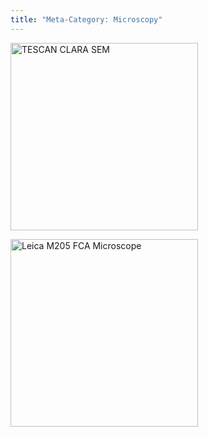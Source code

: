 ```yaml
---
title: "Meta-Category: Microscopy"
---
```


::: {layout-ncol=2}

[![TESCAN CLARA SEM](/assets/images/TESCAN_CLARA.webp "TESCAN CLARA SEM"){fig-align="left" width=300}](/Instrumentation/TESCAN-CLARA-SEM.qmd)

[![Leica M205 FCA Microscope](/assets/images/Leica-M205-FCA-Microscope.png "Leica M205 FCA Microscope"){fig-align="left" width=300}](/Instrumentation/Leica-M205-FCA-Microscope.qmd)

:::